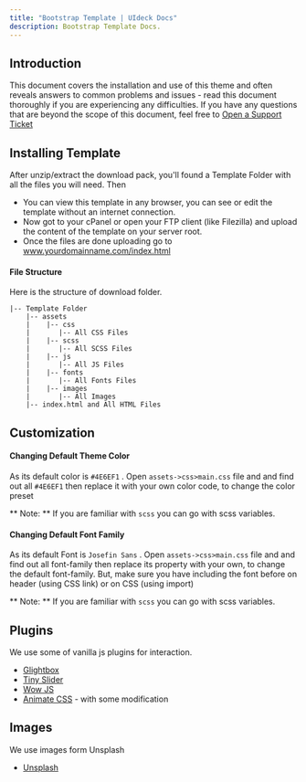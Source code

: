 ```yaml
---
title: "Bootstrap Template | UIdeck Docs"
description: Bootstrap Template Docs.
---
```


## Introduction

This document covers the installation and use of this theme and often reveals answers to common problems and issues - read this document thoroughly if you are experiencing any difficulties. If you have any questions that are beyond the scope of this document, feel free to [Open a Support Ticket](https://graygrids.com/template-support/)

## Installing Template

After unzip/extract the download pack, you'll found a Template Folder with all the files you will need. Then

- You can view this template in any browser, you can see or edit the template without an internet connection.
- Now got to your cPanel or open your FTP client (like Filezilla) and upload the content of the template on your server root.
- Once the files are done uploading go to www.yourdomainname.com/index.html

#### File Structure

Here is the structure of download folder.

```
|-- Template Folder
    |-- assets
    |    |-- css
    |       |-- All CSS Files
    |    |-- scss
    |       |-- All SCSS Files
    |    |-- js
    |       |-- All JS Files
    |    |-- fonts
    |       |-- All Fonts Files
    |    |-- images
    |       |-- All Images
    |-- index.html and All HTML Files
```

## Customization

#### Changing Default Theme Color

As its default color is `#4E6EF1` . Open `assets->css>main.css` file and and find out all `#4E6EF1` then replace it with your own color code, to change the color preset

** Note: ** If you are familiar with `scss` you can go with scss variables.

#### Changing Default Font Family

As its default Font is `Josefin Sans` . Open `assets->css>main.css` file and and find out all font-family then replace its property with your own, to change the default font-family. But, make sure you have including the font before on header (using CSS link) or on CSS (using import)

** Note: ** If you are familiar with `scss` you can go with scss variables.

## Plugins

We use some of vanilla js plugins for interaction.

- [Glightbox](https://biati-digital.github.io/glightbox/)
- [Tiny Slider](https://github.com/ganlanyuan/tiny-slider)
- [Wow JS](https://wowjs.uk/docs.html)
- [Animate CSS](https://animate.style/) - with some modification

## Images

We use images form Unsplash

- [Unsplash](https://unsplash.com/)

